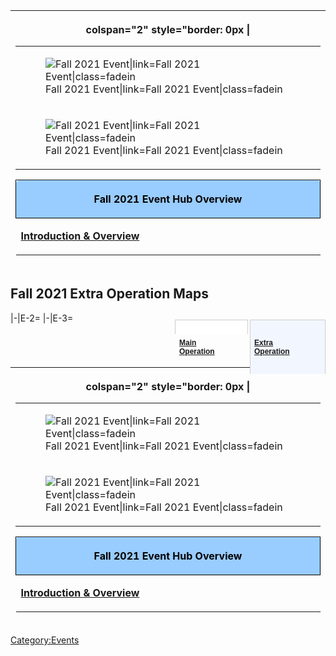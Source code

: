 {| style="border-spacing: 0; margin: 1em auto;"
|-
! colspan="2" style="border: 0px |
<table style="margin-left: auto; margin-right: auto;">
    <tr>
<td class="eventBanner32">[[File:Fall2021EventBannerAlt.png|Fall 2021 Event|link=Fall 2021 Event|class=fadein]]</td>
    </tr>
 <tr>
<td class="eventBanner33">[[File:Fall2021EventPart2BannerAlt.png|Fall 2021 Event|link=Fall 2021 Event|class=fadein]]</td>
   </tr>
</table>
{| class="wikitable" align="center"
|-
!style= "text-align: center; border-radius: 5px 5px 0 0; border-style: solid; width: 750px; border-width: 1px; background-color:#99CCFF;color:black" colspan="3" | Fall 2021 Event Hub Overview
|-
| style="width:34%;" rowspan="2" |'''[[Fall 2021 Event|Introduction & Overview]]'''
| style="width:33%;" | '''[[Fall 2021 Event/Main Operation|Main Operation Maps]]''' 
| style="width:33%;" | '''[[Fall 2021 Event/Extra Operation|Extra Operation Maps]]'''
|-
| style="width:33%;"|  '''[[Fall_2021_Event/Main_Operation#E-1|E-1]]'''
| style="width:33%;" | '''[[Fall_2021_Event/Extra_Operation#E-2|E-2]]''' | '''[[Fall_2021_Event/Extra_Operation#E-3|E-3]]
|}
|}

==Fall 2021 Extra Operation Maps==
<div id="world-select" style="float: right; position: relative; display: flex; bottom: -11px;">
<div class="faux-tabber" style="width: 103px; padding: 3px .5em; margin-left: 3px; border: 1px solid #CCC; border-bottom: none; background: white; text-decoration: none; white-space: pre; font: bold 12px Verdana,sans-serif; height: 16px; margin-bottom: -1px;">[[Fall 2021 Event/Main Operation|Main Operation]]</div>
<div class="faux-tabber" style="width: 107px; padding: 3px .5em; margin-left: 3px; border: 1px solid #CCC; border-bottom: none; background: #F2F7FF; text-decoration: none; white-space: pre; font: bold 12px Verdana,sans-serif">[[Fall 2021 Event/Extra Operation|Extra Operation]]</div>
</div>
<tabber>
|-|E-2=
{{:{{BASEPAGENAME}}/E-2}}
|-|E-3=
{{:{{BASEPAGENAME}}/E-3}}
</tabber>
{| style="border-spacing: 0; margin: 1em auto;"
|-
! colspan="2" style="border: 0px |
<table style="margin-left: auto; margin-right: auto;">
    <tr>
<td class="eventBanner32">[[File:Fall2021EventBannerAlt.png|Fall 2021 Event|link=Fall 2021 Event|class=fadein]]</td>
    </tr>
 <tr>
<td class="eventBanner33">[[File:Fall2021EventPart2BannerAlt.png|Fall 2021 Event|link=Fall 2021 Event|class=fadein]]</td>
   </tr>
</table>
{| class="wikitable" align="center"
|-
!style= "text-align: center; border-radius: 5px 5px 0 0; border-style: solid; width: 750px; border-width: 1px; background-color:#99CCFF;color:black" colspan="3" | Fall 2021 Event Hub Overview
|-
| style="width:34%;" rowspan="2" |'''[[Fall 2021 Event|Introduction & Overview]]'''
| style="width:33%;" | '''[[Fall 2021 Event/Main Operation|Main Operation Maps]]''' 
| style="width:33%;" | '''[[Fall 2021 Event/Extra Operation|Extra Operation Maps]]'''
|-
| style="width:33%;"|  '''[[Fall_2021_Event/Main_Operation#E-1|E-1]]'''
| style="width:33%;" | '''[[Fall_2021_Event/Extra_Operation#E-2|E-2]]''' | '''[[Fall_2021_Event/Extra_Operation#E-3|E-3]]
|}
|}

{{EventsPortal}}
[[Category:Events]]